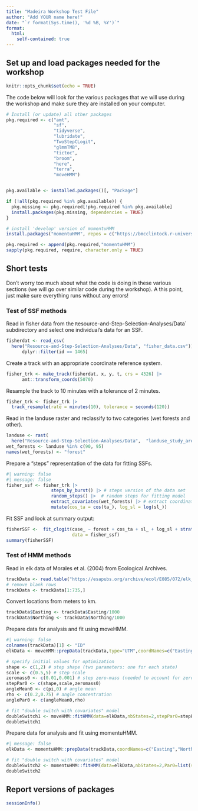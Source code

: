 ```yaml
---
title: "Madeira Workshop Test File"
author: "Add YOUR name here!"
date: "`r format(Sys.time(), '%d %B, %Y')`"
format: 
  html:
    self-contained: true
---
```



## Set up and load packages needed for the workshop

```r
knitr::opts_chunk$set(echo = TRUE)
``` 

The code below will look for the various packages that we will use during the workshop and make sure they are installed on your computer. 

<!--- Please add any that are missing! --->


```r
# Install (or update) all other packages
pkg.required <- c("amt",
                  "sf",
                  "tidyverse",
                  "lubridate",
                  "TwoStepCLogit",
                  "glmmTMB",
                  "tictoc",
                  "broom",
                  "here",
                  "terra",
                  "moveHMM")


pkg.available <- installed.packages()[, "Package"]

if (!all(pkg.required %in% pkg.available)) {
  pkg.missing <- pkg.required[!pkg.required %in% pkg.available]
  install.packages(pkg.missing, dependencies = TRUE)
} 

# install 'develop' version of momentuHMM
install.packages("momentuHMM", repos = c("https://bmcclintock.r-universe.dev", "https://cloud.r-project.org"))

pkg.required <- append(pkg.required,"momentuHMM")
sapply(pkg.required, require, character.only = TRUE)
```
 

## Short tests 

<!--- Insert whatever tests you want here --->

Don't worry too much about what the code is doing in these various sections (we will go over similar code during the workshop). A this point, just make sure everything runs without any errors!


### Test of SSF methods


Read in fisher data from the `R`esource-and-Step-Selection-Analyses/Data` subdirectory and select one individual's data for an SSF.
```r
fisherdat <- read_csv(
  here("Resource-and-Step-Selection-Analyses/Data", "fisher_data.csv")) |>
      dplyr::filter(id == 1465) 
```

Create  a track with an appropriate coordinate reference system.
```r
fisher_trk <- make_track(fisherdat, x, y, t, crs = 4326) |>
      amt::transform_coords(5070)
```

Resample the track to 10 minutes with a tolerance of 2 minutes.
```r
fisher_trk <- fisher_trk |>
  track_resample(rate = minutes(10), tolerance = seconds(120)) 
```
 

Read in the landuse raster and reclassify to two categories (wet forests and other).

```r
landuse <- rast(
  here("Resource-and-Step-Selection-Analyses/Data",  "landuse_study_area.tif"))
wet_forests <- landuse %in% c(90, 95)
names(wet_forests) <- "forest"
```

Prepare a "steps" representation of the data for fitting SSFs.
```r
#| warning: false
#| message: false
fisher_ssf <- fisher_trk |> 
                 steps_by_burst() |> # steps version of the data set
                 random_steps() |>  # random steps for fitting model
                 extract_covariates(wet_forests) |> # extract coordinates
                 mutate(cos_ta = cos(ta_), log_sl = log(sl_))
```

Fit SSF and look at summary output:
```r
fisherSSF <-  fit_clogit(case_ ~ forest + cos_ta + sl_ + log_sl + strata(step_id_),
                         data = fisher_ssf)
summary(fisherSSF)
```

### Test of HMM methods

Read in elk data of Morales et al. (2004) from Ecological Archives.
```r
trackData <- read.table("https://esapubs.org/archive/ecol/E085/072/elk_data.txt",sep="\t",header=TRUE)
# remove blank rows
trackData <- trackData[1:735,]
```

Convert locations from meters to km.
```r
trackData$Easting <- trackData$Easting/1000
trackData$Northing <- trackData$Northing/1000
```

Prepare data for analysis and fit using moveHMM.
```r
#| warning: false
colnames(trackData)[1] <- "ID"
elkData <- moveHMM::prepData(trackData,type="UTM",coordNames=c("Easting","Northing"))

# specify initial values for optimization
shape <- c(1,2) # step shape (two parameters: one for each state)
scale <- c(0.5,5) # step scale
zeromass0 <- c(0.01,0.001) # step zero-mass (needed to account for zero step lengths)
stepPar0 <- c(shape,scale,zeromass0)
angleMean0 <- c(pi,0) # angle mean
rho <- c(0.2,0.75) # angle concentration
anglePar0 <- c(angleMean0,rho)

# fit "double switch with covariates" model
doubleSwitch1 <- moveHMM::fitHMM(data=elkData,nbStates=2,stepPar0=stepPar0,anglePar0=anglePar0,stepDist="gamma",angleDist="vm",stationary=TRUE)
doubleSwitch1
```

Prepare data for analysis and fit using momentuHMM.
```r
#| message: false
elkData <- momentuHMM::prepData(trackData,coordNames=c("Easting","Northing"))

# fit "double switch with covariates" model
doubleSwitch2 <- momentuHMM::fitHMM(data=elkData,nbStates=2,Par0=list(step=stepPar0,angle=anglePar0),dist=list(step="gamma",angle="vm"),estAngleMean=list(angle=TRUE),stationary=TRUE)
doubleSwitch2
```

## Report versions of packages

```r
sessionInfo()
```

